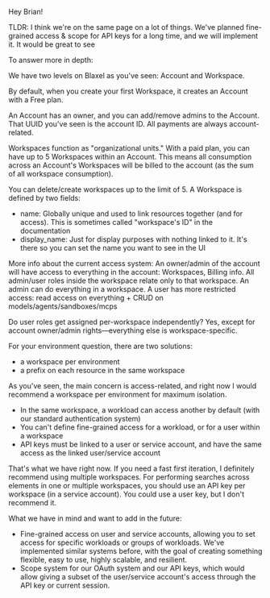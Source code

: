 Hey Brian! 

TLDR: I think we're on the same page on a lot of things. We've planned fine-grained access & scope for API keys for a long time, and we will implement it. It would be great to see

To answer more in depth:

We have two levels on Blaxel as you've seen: Account and Workspace.

By default, when you create your first Workspace, it creates an Account with a Free plan.

An Account has an owner, and you can add/remove admins to the Account.
That UUID you've seen is the account ID.
All payments are always account-related.

Workspaces function as "organizational units."
With a paid plan, you can have up to 5 Workspaces within an Account.
This means all consumption across an Account's Workspaces will be billed to the account (as the sum of all workspace consumption).

You can delete/create workspaces up to the limit of 5.
A Workspace is defined by two fields:

- name: Globally unique and used to link resources together (and for access). This is sometimes called "workspace's ID" in the documentation
- display_name: Just for display purposes with nothing linked to it. It's there so you can set the name you want to see in the UI

More info about the current access system:
An owner/admin of the account will have access to everything in the account: Workspaces, Billing info.
All admin/user roles inside the workspace relate only to that workspace.
An admin can do everything in a workspace.
A user has more restricted access: read access on everything + CRUD on models/agents/sandboxes/mcps

Do user roles get assigned per-workspace independently?
Yes, except for account owner/admin rights—everything else is workspace-specific.

For your environment question, there are two solutions:

- a workspace per environment
- a prefix on each resource in the same workspace

As you've seen, the main concern is access-related, and right now I would recommend a workspace per environment for maximum isolation.

- In the same workspace, a workload can access another by default (with our standard authentication system)
- You can't define fine-grained access for a workload, or for a user within a workspace
- API keys must be linked to a user or service account, and have the same access as the linked user/service account

That's what we have right now. If you need a fast first iteration, I definitely recommend using multiple workspaces.
For performing searches across elements in one or multiple workspaces, you should use an API key per workspace (in a service account). You could use a user key, but I don't recommend it.

What we have in mind and want to add in the future:

- Fine-grained access on user and service accounts, allowing you to set access for specific workloads or groups of workloads. We've implemented similar systems before, with the goal of creating something flexible, easy to use, highly scalable, and resilient.
- Scope system for our OAuth system and our API keys, which would allow giving a subset of the user/service account's access through the API key or current session.